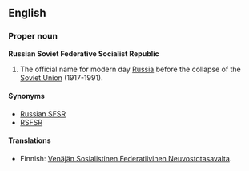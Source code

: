 ==English==

===Proper noun===
'''Russian Soviet Federative Socialist Republic'''

# The official name for modern day [[Russia]] before the collapse of the [[Soviet Union]] (1917-1991).

====Synonyms====
*[[Russian SFSR]]
*[[RSFSR]]

====Translations====
{{top}}
*Finnish: [[Venäjän Sosialistinen Federatiivinen Neuvostotasavalta]].
{{bottom}}